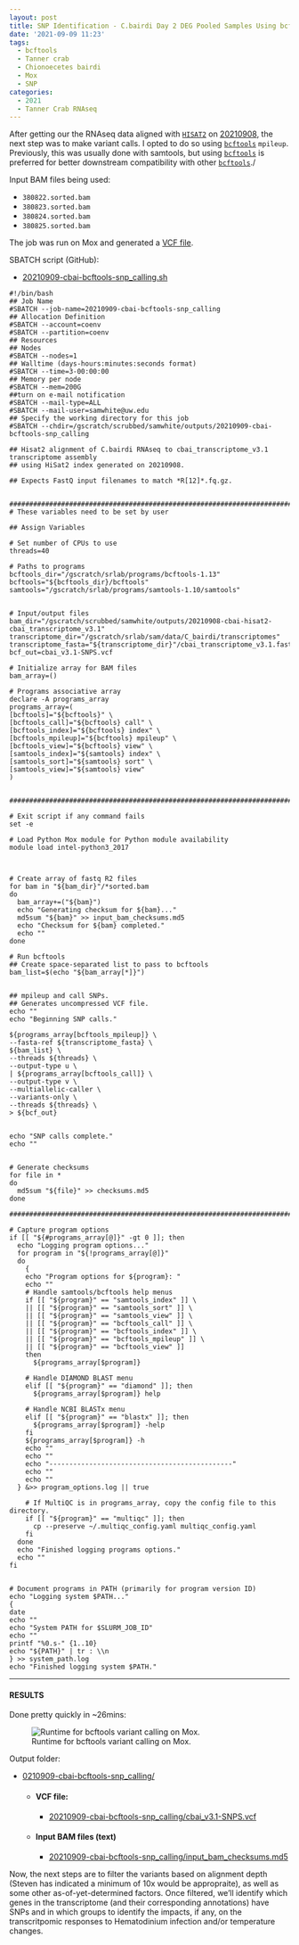 ```yaml
---
layout: post
title: SNP Identification - C.bairdi Day 2 DEG Pooled Samples Using bcftools on Mox
date: '2021-09-09 11:23'
tags: 
  - bcftools
  - Tanner crab
  - Chionoecetes bairdi
  - Mox
  - SNP
categories: 
  - 2021
  - Tanner Crab RNAseq
---
```

After getting our the RNAseq data aligned with [`HISAT2`](https://daehwankimlab.github.io/hisat2/) on [20210908](https://robertslab.github.io/sams-notebook/posts/2021/2021-09-08-RNAseq-Alignments-C.bairdi-Day-2-Infected-Uninfected-Temperature-Increase-Decrease-RNAseq-to-cbai_transcriptome_v3.1.fasta-with-Hisat2-on-Mox.html), the next step was to make variant calls. I opted to do so using [`bcftools`](https://samtools.github.io/bcftools/bcftools.html#common_options) `mpileup`. Previously, this was usually done with samtools, but using [`bcftools`](https://samtools.github.io/bcftools/bcftools/#common_options) is preferred for better downstream compatibility with other [`bcftools`](https://samtools.github.io/bcftools/bcftools/#common_options)./

Input BAM files being used:

- `380822.sorted.bam`
- `380823.sorted.bam`
- `380824.sorted.bam`
- `380825.sorted.bam`


The job was run on Mox and generated a [VCF file](https://samtools.github.io/hts-specs/VCFv4.2.pdf).

SBATCH script (GitHub):

- [20210909-cbai-bcftools-snp_calling.sh](https://github.com/RobertsLab/sams-notebook/blob/master/sbatch_scripts/20210909-cbai-bcftools-snp_calling.sh)

```shell
#!/bin/bash
## Job Name
#SBATCH --job-name=20210909-cbai-bcftools-snp_calling
## Allocation Definition
#SBATCH --account=coenv
#SBATCH --partition=coenv
## Resources
## Nodes
#SBATCH --nodes=1
## Walltime (days-hours:minutes:seconds format)
#SBATCH --time=3-00:00:00
## Memory per node
#SBATCH --mem=200G
##turn on e-mail notification
#SBATCH --mail-type=ALL
#SBATCH --mail-user=samwhite@uw.edu
## Specify the working directory for this job
#SBATCH --chdir=/gscratch/scrubbed/samwhite/outputs/20210909-cbai-bcftools-snp_calling

## Hisat2 alignment of C.bairdi RNAseq to cbai_transcriptome_v3.1 transcriptome assembly
## using HiSat2 index generated on 20210908.

## Expects FastQ input filenames to match *R[12]*.fq.gz.


###################################################################################
# These variables need to be set by user

## Assign Variables

# Set number of CPUs to use
threads=40

# Paths to programs
bcftools_dir="/gscratch/srlab/programs/bcftools-1.13"
bcftools="${bcftools_dir}/bcftools"
samtools="/gscratch/srlab/programs/samtools-1.10/samtools"


# Input/output files
bam_dir="/gscratch/scrubbed/samwhite/outputs/20210908-cbai-hisat2-cbai_transcriptome_v3.1"
transcriptome_dir="/gscratch/srlab/sam/data/C_bairdi/transcriptomes"
transcriptome_fasta="${transcriptome_dir}"/cbai_transcriptome_v3.1.fasta
bcf_out=cbai_v3.1-SNPS.vcf

# Initialize array for BAM files
bam_array=()

# Programs associative array
declare -A programs_array
programs_array=(
[bcftools]="${bcftools}" \
[bcftools_call]="${bcftools} call" \
[bcftools_index]="${bcftools} index" \
[bcftools_mpileup]="${bcftools} mpileup" \
[bcftools_view]="${bcftools} view" \
[samtools_index]="${samtools} index" \
[samtools_sort]="${samtools} sort" \
[samtools_view]="${samtools} view"
)


###################################################################################################

# Exit script if any command fails
set -e

# Load Python Mox module for Python module availability
module load intel-python3_2017



# Create array of fastq R2 files
for bam in "${bam_dir}"/*sorted.bam
do
  bam_array+=("${bam}")
  echo "Generating checksum for ${bam}..."
  md5sum "${bam}" >> input_bam_checksums.md5
  echo "Checksum for ${bam} completed."
  echo ""
done

# Run bcftools
## Create space-separated list to pass to bcftools
bam_list=$(echo "${bam_array[*]}")


## mpileup and call SNPs.
## Generates uncompressed VCF file.
echo ""
echo "Beginning SNP calls."

${programs_array[bcftools_mpileup]} \
--fasta-ref ${transcriptome_fasta} \
${bam_list} \
--threads ${threads} \
--output-type u \
| ${programs_array[bcftools_call]} \
--output-type v \
--multiallelic-caller \
--variants-only \
--threads ${threads} \
> ${bcf_out}


echo "SNP calls complete."
echo ""


# Generate checksums
for file in *
do
  md5sum "${file}" >> checksums.md5
done

#######################################################################################################

# Capture program options
if [[ "${#programs_array[@]}" -gt 0 ]]; then
  echo "Logging program options..."
  for program in "${!programs_array[@]}"
  do
    {
    echo "Program options for ${program}: "
    echo ""
    # Handle samtools/bcftools help menus
    if [[ "${program}" == "samtools_index" ]] \
    || [[ "${program}" == "samtools_sort" ]] \
    || [[ "${program}" == "samtools_view" ]] \
    || [[ "${program}" == "bcftools_call" ]] \
    || [[ "${program}" == "bcftools_index" ]] \
    || [[ "${program}" == "bcftools_mpileup" ]] \
    || [[ "${program}" == "bcftools_view" ]]
    then
      ${programs_array[$program]}

    # Handle DIAMOND BLAST menu
    elif [[ "${program}" == "diamond" ]]; then
      ${programs_array[$program]} help

    # Handle NCBI BLASTx menu
    elif [[ "${program}" == "blastx" ]]; then
      ${programs_array[$program]} -help
    fi
    ${programs_array[$program]} -h
    echo ""
    echo ""
    echo "----------------------------------------------"
    echo ""
    echo ""
  } &>> program_options.log || true

    # If MultiQC is in programs_array, copy the config file to this directory.
    if [[ "${program}" == "multiqc" ]]; then
      cp --preserve ~/.multiqc_config.yaml multiqc_config.yaml
    fi
  done
  echo "Finished logging programs options."
  echo ""
fi


# Document programs in PATH (primarily for program version ID)
echo "Logging system $PATH..."
{
date
echo ""
echo "System PATH for $SLURM_JOB_ID"
echo ""
printf "%0.s-" {1..10}
echo "${PATH}" | tr : \\n
} >> system_path.log
echo "Finished logging system $PATH."
```

---

#### RESULTS

Done pretty quickly in ~26mins:

![Runtime for bcftools variant calling on Mox.](https://github.com/RobertsLab/sams-notebook/blob/master/images/screencaps/20210909-cbai-bcftools-snp_calling_runtime.png?raw=true)

Output folder:

- [0210909-cbai-bcftools-snp_calling/](https://gannet.fish.washington.edu/Atumefaciens/20210909-cbai-bcftools-snp_calling/)


  - #### VCF file:

    - [20210909-cbai-bcftools-snp_calling/cbai_v3.1-SNPS.vcf](https://gannet.fish.washington.edu/Atumefaciens/20210909-cbai-bcftools-snp_calling/cbai_v3.1-SNPS.vcf)

  - #### Input BAM files (text)

    - [20210909-cbai-bcftools-snp_calling/input_bam_checksums.md5](https://gannet.fish.washington.edu/Atumefaciens/20210909-cbai-bcftools-snp_calling/input_bam_checksums.md5)

Now, the next steps are to filter the variants based on alignment depth (Steven has indicated a minimum of 10x would be appropraite), as well as some other as-of-yet-determined factors. Once filtered, we'll identify which genes in the transcriptome (and their corresponding annotations) have SNPs and in which groups to identify the impacts, if any, on the transcritpomic responses to Hematodinium infection and/or temperature changes.